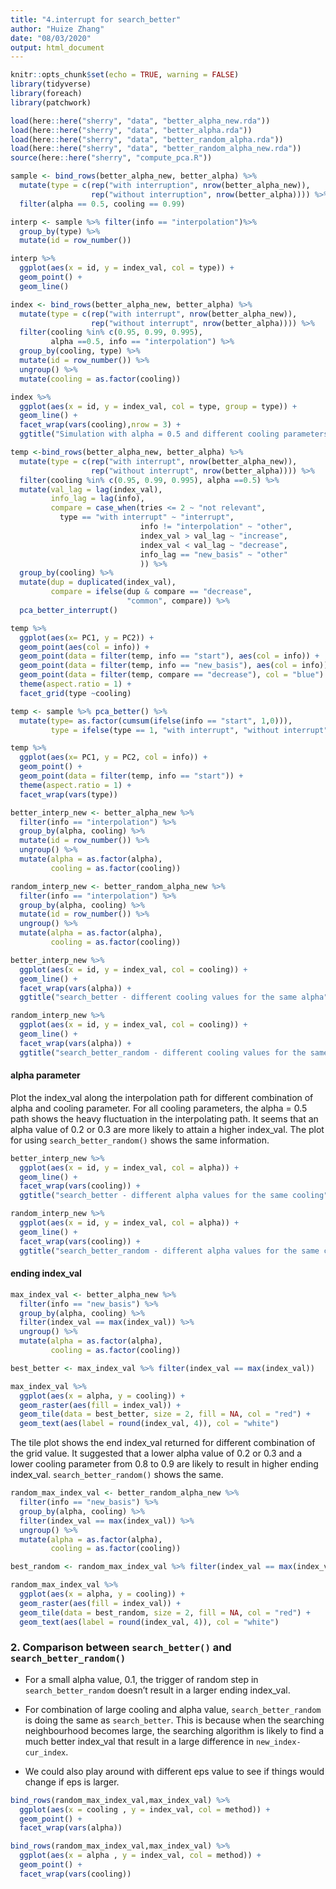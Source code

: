 ```yaml
---
title: "4.interrupt for search_better"
author: "Huize Zhang"
date: "08/03/2020"
output: html_document
---
```


```r
knitr::opts_chunk$set(echo = TRUE, warning = FALSE)
library(tidyverse)
library(foreach)
library(patchwork)

load(here::here("sherry", "data", "better_alpha_new.rda"))
load(here::here("sherry", "data", "better_alpha.rda"))
load(here::here("sherry", "data", "better_random_alpha.rda"))
load(here::here("sherry", "data", "better_random_alpha_new.rda"))
source(here::here("sherry", "compute_pca.R"))
```

```r
sample <- bind_rows(better_alpha_new, better_alpha) %>% 
  mutate(type = c(rep("with interruption", nrow(better_alpha_new)),
                  rep("without interruption", nrow(better_alpha)))) %>% 
  filter(alpha == 0.5, cooling == 0.99) 

interp <- sample %>% filter(info == "interpolation")%>% 
  group_by(type) %>% 
  mutate(id = row_number()) 

interp %>% 
  ggplot(aes(x = id, y = index_val, col = type)) + 
  geom_point() + 
  geom_line()
```


```r
index <- bind_rows(better_alpha_new, better_alpha) %>% 
  mutate(type = c(rep("with interrupt", nrow(better_alpha_new)),
                  rep("without interrupt", nrow(better_alpha)))) %>% 
  filter(cooling %in% c(0.95, 0.99, 0.995), 
         alpha ==0.5, info == "interpolation") %>% 
  group_by(cooling, type) %>% 
  mutate(id = row_number()) %>% 
  ungroup() %>% 
  mutate(cooling = as.factor(cooling))

index %>%
  ggplot(aes(x = id, y = index_val, col = type, group = type)) +
  geom_line() +
  facet_wrap(vars(cooling),nrow = 3) + 
  ggtitle("Simulation with alpha = 0.5 and different cooling parameters")
```


```r
temp <-bind_rows(better_alpha_new, better_alpha) %>% 
  mutate(type = c(rep("with interrupt", nrow(better_alpha_new)),
                  rep("without interrupt", nrow(better_alpha)))) %>% 
  filter(cooling %in% c(0.95, 0.99, 0.995), alpha ==0.5) %>% 
  mutate(val_lag = lag(index_val), 
         info_lag = lag(info),
         compare = case_when(tries <= 2 ~ "not relevant",
           type == "with interrupt" ~ "interrupt",
                             info != "interpolation" ~ "other", 
                             index_val > val_lag ~ "increase", 
                             index_val < val_lag ~ "decrease",
                             info_lag == "new_basis" ~ "other"
                             )) %>% 
  group_by(cooling) %>% 
  mutate(dup = duplicated(index_val), 
         compare = ifelse(dup & compare == "decrease", 
                          "common", compare)) %>% 
  pca_better_interrupt() 

temp %>% 
  ggplot(aes(x= PC1, y = PC2)) +
  geom_point(aes(col = info)) +
  geom_point(data = filter(temp, info == "start"), aes(col = info)) +
  geom_point(data = filter(temp, info == "new_basis"), aes(col = info)) +
  geom_point(data = filter(temp, compare == "decrease"), col = "blue") + 
  theme(aspect.ratio = 1) +
  facet_grid(type ~cooling)

```



```r
temp <- sample %>% pca_better() %>% 
  mutate(type= as.factor(cumsum(ifelse(info == "start", 1,0))),
         type = ifelse(type == 1, "with interrupt", "without interrupt")) 

temp %>%
  ggplot(aes(x= PC1, y = PC2, col = info)) +
  geom_point() +
  geom_point(data = filter(temp, info == "start")) +
  theme(aspect.ratio = 1) +
  facet_wrap(vars(type))
```



```r
better_interp_new <- better_alpha_new %>% 
  filter(info == "interpolation") %>%
  group_by(alpha, cooling) %>%
  mutate(id = row_number()) %>% 
  ungroup() %>% 
  mutate(alpha = as.factor(alpha), 
         cooling = as.factor(cooling))

random_interp_new <- better_random_alpha_new %>%
  filter(info == "interpolation") %>%
  group_by(alpha, cooling) %>%
  mutate(id = row_number()) %>% 
  ungroup() %>% 
  mutate(alpha = as.factor(alpha), 
         cooling = as.factor(cooling))

better_interp_new %>%
  ggplot(aes(x = id, y = index_val, col = cooling)) +
  geom_line() +
  facet_wrap(vars(alpha)) + 
  ggtitle("search_better - different cooling values for the same alpha")
```

```r
random_interp_new %>%
  ggplot(aes(x = id, y = index_val, col = cooling)) +
  geom_line() +
  facet_wrap(vars(alpha)) + 
  ggtitle("search_better_random - different cooling values for the same alpha")

```


#### **alpha parameter**

Plot the index_val along the interpolation path for different combination of alpha and cooling parameter. For all cooling parameters, the alpha = 0.5 path shows the heavy fluctuation in the interpolating path. It seems that an alpha value of 0.2 or 0.3 are more likely to attain a higher index_val. The plot for  using `search_better_random()` shows the same information. 

```r
better_interp_new %>%
  ggplot(aes(x = id, y = index_val, col = alpha)) +
  geom_line() +
  facet_wrap(vars(cooling)) + 
  ggtitle("search_better - different alpha values for the same cooling")
```


```r
random_interp_new %>%
  ggplot(aes(x = id, y = index_val, col = alpha)) +
  geom_line() +
  facet_wrap(vars(cooling)) + 
  ggtitle("search_better_random - different alpha values for the same cooling")
```


#### **ending index_val**

```r
max_index_val <- better_alpha_new %>%
  filter(info == "new_basis") %>%
  group_by(alpha, cooling) %>%
  filter(index_val == max(index_val)) %>%
  ungroup() %>%
  mutate(alpha = as.factor(alpha),
         cooling = as.factor(cooling))

best_better <- max_index_val %>% filter(index_val == max(index_val))

max_index_val %>%
  ggplot(aes(x = alpha, y = cooling)) +
  geom_raster(aes(fill = index_val)) +
  geom_tile(data = best_better, size = 2, fill = NA, col = "red") +
  geom_text(aes(label = round(index_val, 4)), col = "white")
```

The tile plot shows the end index_val returned for different combination of the grid value. It suggested that a lower alpha value of 0.2 or 0.3 and a lower cooling parameter from 0.8 to 0.9 are likely to result in higher ending index_val. `search_better_random()` shows the same. 

```r
random_max_index_val <- better_random_alpha_new %>%
  filter(info == "new_basis") %>%
  group_by(alpha, cooling) %>%
  filter(index_val == max(index_val)) %>%
  ungroup() %>%
  mutate(alpha = as.factor(alpha),
         cooling = as.factor(cooling))

best_random <- random_max_index_val %>% filter(index_val == max(index_val))

random_max_index_val %>%
  ggplot(aes(x = alpha, y = cooling)) +
  geom_raster(aes(fill = index_val)) +
  geom_tile(data = best_random, size = 2, fill = NA, col = "red") +
  geom_text(aes(label = round(index_val, 4)), col = "white")
```

### **2. Comparison between `search_better()` and `search_better_random()`**

- For a small alpha value, 0.1, the trigger of random step in `search_better_random` doesn't result in a larger ending index_val. 

- For combination of large cooling and alpha value, `search_better_random` is doing the same as `search_better`. This is because when the searching neighbourhood becomes large, the searching algorithm is likely to find a much better index_val that result in a large difference in `new_index-cur_index`. 

- We could also play around with different eps value to see if things would change if eps is larger.

```r
bind_rows(random_max_index_val,max_index_val) %>% 
  ggplot(aes(x = cooling , y = index_val, col = method)) + 
  geom_point() + 
  facet_wrap(vars(alpha))
```

```r
bind_rows(random_max_index_val,max_index_val) %>% 
  ggplot(aes(x = alpha , y = index_val, col = method)) + 
  geom_point() + 
  facet_wrap(vars(cooling))
```
